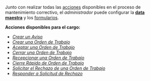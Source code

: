 Junto con realizar todas las [acciones](/docs/products/corrective_maintenance/actions/overview) disponibles en el proceso de mantenimiento correctivo, el _administrador_ puede configurar la [**data maestra**](/docs/products/corrective_maintenance/master_data/overview) y los [formularios](/docs/documentation/admin/survey/survey_overview).

**Acciones disponibles para el cargo:**
- [_Crear un Aviso_](/docs/products/corrective_maintenance/actions/create_notification)
- [_Crear una Orden de Trabajo_](/docs/products/corrective_maintenance/actions/wo_create)
- [_Aceptar una Orden de Trabajo_](/docs/products/corrective_maintenance/actions/wo_accept)
- [_Cerrar una Orden de Trabajo_](/docs/products/corrective_maintenance/actions/wo_close)
- [_Recepcionar una Orden de Trabajo_](/docs/products/corrective_maintenance/actions/wo_validate)
- [_Cierre Rápido de Orden de Trabajo_](/docs/products/corrective_maintenance/actions/wo_fast_close)
- [_Solicitar el Rechazo de una Orden de Trabajo_](/docs/products/corrective_maintenance/actions/wo_reject_request)
- [_Responder a Solicitud de Rechazo_](/docs/products/corrective_maintenance/actions/wo_reject_accept)


